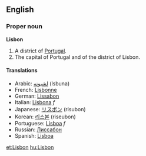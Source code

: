 ==English==
===Proper noun===
'''Lisbon'''

#A district of [[Portugal]].
#The capital of Portugal and of the district of Lisbon.

====Translations====
*Arabic: [[لشبونه]] (lsbuna)
*French: [[Lisbonne]]
*German: [[Lissabon]]
*Italian: [[Lisbona]] ''f''
*Japanese: [[リスボン]] (risubon)
*Korean: [[리스본]] (riseubon)
*Portuguese: [[Lisboa]] ''f''
*Russian: [[Лиссабон]]
*Spanish: [[Lisboa]]

[[et:Lisbon]]
[[hu:Lisbon]]